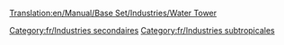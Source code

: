 [[Translation:en/Manual/Base Set/Industries/Water Tower]]

{{fr/Industries|image=en/Water tower.gif
|nom=Château d'eau
|climats=[[fr/Manual/Climat#Subtropical|Subtropical]]
|accepte=[[fr/Manual/Base Set/Cargos/Eau|Eau]]
|produit=Rien
|notes=Absent des autres [[fr/Manual/Climat|climats]].
Peut seulement être placé dans une ville de zone désertique.
}}

[[Category:fr/Industries secondaires]]
[[Category:fr/Industries subtropicales]]